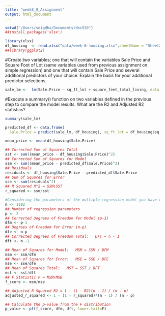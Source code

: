 ```yaml
---
title: "week8_9_Assignment"
output: html_document
---
```


```r
setwd("/Users/snigdha/Documents/dsc520")
##install.packages('xlsx')

library(xlsx)
df_housing  <- read.xlsx("data/week-6-housing.xlsx",sheetName = "Sheet2")
##library(ggplot2)
```


#Create two variables; one that will contain the variables Sale Price and Square Foot of Lot (same variables used from previous assignment on simple regression) and one that will contain Sale Price and several additional predictors of your choice. Explain the basis for your additional predictor selections.
```r
sale_lm <-  lm(Sale.Price ~ sq_ft_lot + square_feet_total_living, data = df_housing)

```
#Execute a summary() function on two variables defined in the previous step to compare the model results. What are the R2 and Adjusted R2 statistics?
```r
summary(sale_lm)

predicted_df <- data.frame(
  Sale.Price = predict(sale_lm, df_housing), sq_ft_lot = df_housing$sq_ft_lot, square_feet_total_living = df_housing$square_feet_total_living)

mean_price <- mean(df_housing$Sale.Price)
```
```r
## Corrected Sum of Squares Total
sst <- sum((mean_price - df_housing$Sale.Price)^2)
## Corrected Sum of Squares for Model
ssm <- sum((mean_price - predicted_df$Sale.Price)^2)
## Residuals
residuals <- df_housing$Sale.Price - predicted_df$Sale.Price
## Sum of Squares for Error
sse <- sum(residuals^2)
## R Squared R^2 = SSM\SST
r_squared <- ssm/sst

#Considering the parameters of the multiple regression model you have created. What are the standardized betas for each parameter and what do the values indicate?
n <- 1192
## Number of regression parameters
p <- 2
## Corrected Degrees of Freedom for Model (p-1)
dfm <- p-1
## Degrees of Freedom for Error (n-p)
dfe <- n-p
## Corrected Degrees of Freedom Total:   DFT = n - 1
dft <- n -1

## Mean of Squares for Model:   MSM = SSM / DFM
msm <- ssm/dfm
## Mean of Squares for Error:   MSE = SSE / DFE
mse <- sse/dfe
## Mean of Squares Total:   MST = SST / DFT
mst <- sst/dft
## F Statistic F = MSM/MSE
f_score <- msm/mse

## Adjusted R Squared R2 = 1 - (1 - R2)(n - 1) / (n - p)
adjusted_r_squared <- 1 - (1 - r_squared)*(n - 1) / (n - p)

## Calculate the p-value from the F distribution
p_value <- pf(f_score, dfm, dft, lower.tail=F)

```